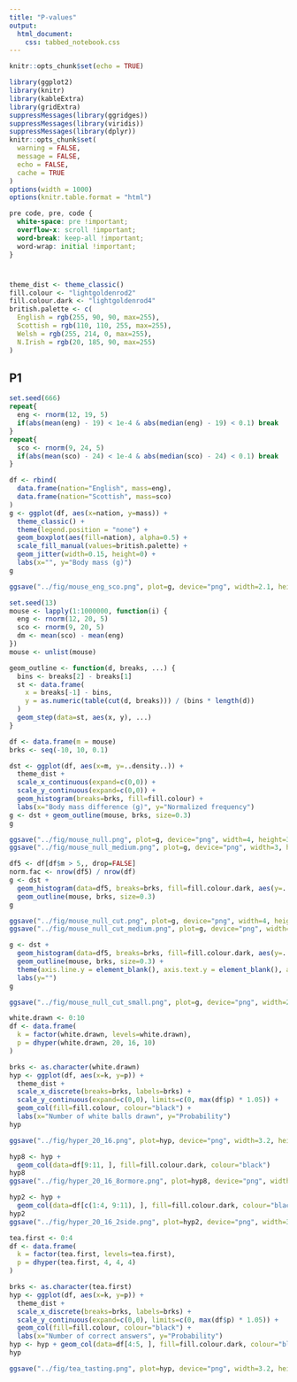 ```yaml
---
title: "P-values"
output:
  html_document:
    css: tabbed_notebook.css
---
```


```r
knitr::opts_chunk$set(echo = TRUE)
```

```r
library(ggplot2)
library(knitr)
library(kableExtra)
library(gridExtra)
suppressMessages(library(ggridges))
suppressMessages(library(viridis))
suppressMessages(library(dplyr))
knitr::opts_chunk$set(
  warning = FALSE,
  message = FALSE,
  echo = FALSE,
  cache = TRUE
)
options(width = 1000)
options(knitr.table.format = "html")
```

```css
pre code, pre, code {
  white-space: pre !important;
  overflow-x: scroll !important;
  word-break: keep-all !important;
  word-wrap: initial !important;
}
```

# {.tabset}

```r
theme_dist <- theme_classic()
fill.colour <- "lightgoldenrod2"
fill.colour.dark <- "lightgoldenrod4"
british.palette <- c(
  English = rgb(255, 90, 90, max=255),
  Scottish = rgb(110, 110, 255, max=255),
  Welsh = rgb(255, 214, 0, max=255),
  N.Irish = rgb(20, 185, 90, max=255)
)
```



## P1

```r
set.seed(666)
repeat{
  eng <- rnorm(12, 19, 5)
  if(abs(mean(eng) - 19) < 1e-4 & abs(median(eng) - 19) < 0.1) break
}
repeat{
  sco <- rnorm(9, 24, 5)
  if(abs(mean(sco) - 24) < 1e-4 & abs(median(sco) - 24) < 0.1) break
}
```

```r
df <- rbind(
  data.frame(nation="English", mass=eng),
  data.frame(nation="Scottish", mass=sco)
)
g <- ggplot(df, aes(x=nation, y=mass)) +
  theme_classic() +
  theme(legend.position = "none") +
  geom_boxplot(aes(fill=nation), alpha=0.5) +
  scale_fill_manual(values=british.palette) +
  geom_jitter(width=0.15, height=0) +
  labs(x="", y="Body mass (g)")
g

ggsave("../fig/mouse_eng_sco.png", plot=g, device="png", width=2.1, height=3.5, dpi=300) 
```

```r
set.seed(13)
mouse <- lapply(1:1000000, function(i) {
  eng <- rnorm(12, 20, 5)
  sco <- rnorm(9, 20, 5)
  dm <- mean(sco) - mean(eng)
})
mouse <- unlist(mouse)
```

```r
geom_outline <- function(d, breaks, ...) {
  bins <- breaks[2] - breaks[1]
  st <- data.frame(
    x = breaks[-1] - bins,
    y = as.numeric(table(cut(d, breaks))) / (bins * length(d))
  )
  geom_step(data=st, aes(x, y), ...)
}
```


```r
df <- data.frame(m = mouse)
brks <- seq(-10, 10, 0.1)

dst <- ggplot(df, aes(x=m, y=..density..)) +
  theme_dist +
  scale_x_continuous(expand=c(0,0)) +
  scale_y_continuous(expand=c(0,0)) +
  geom_histogram(breaks=brks, fill=fill.colour) +
  labs(x="Body mass difference (g)", y="Normalized frequency")
g <- dst + geom_outline(mouse, brks, size=0.3)
g

ggsave("../fig/mouse_null.png", plot=g, device="png", width=4, height=3, dpi=300)
ggsave("../fig/mouse_null_medium.png", plot=g, device="png", width=3, height=2.25, dpi=300)
```

```r
df5 <- df[df$m > 5,, drop=FALSE]
norm.fac <- nrow(df5) / nrow(df)
g <- dst +
  geom_histogram(data=df5, breaks=brks, fill=fill.colour.dark, aes(y=..density.. * norm.fac)) +
  geom_outline(mouse, brks, size=0.3)
g

ggsave("../fig/mouse_null_cut.png", plot=g, device="png", width=4, height=3, dpi=300)
ggsave("../fig/mouse_null_cut_medium.png", plot=g, device="png", width=3, height=2.25, dpi=300)
```

```r
g <- dst +
  geom_histogram(data=df5, breaks=brks, fill=fill.colour.dark, aes(y=..density.. * norm.fac)) +
  geom_outline(mouse, brks, size=0.3) +
  theme(axis.line.y = element_blank(), axis.text.y = element_blank(), axis.ticks.y = element_blank()) +
  labs(y="")
g

ggsave("../fig/mouse_null_cut_small.png", plot=g, device="png", width=2, height=2, dpi=300)
```


```r
white.drawn <- 0:10
df <- data.frame(
  k = factor(white.drawn, levels=white.drawn),
  p = dhyper(white.drawn, 20, 16, 10)
)

brks <- as.character(white.drawn)
hyp <- ggplot(df, aes(x=k, y=p)) +
  theme_dist +
  scale_x_discrete(breaks=brks, labels=brks) +
  scale_y_continuous(expand=c(0,0), limits=c(0, max(df$p) * 1.05)) +
  geom_col(fill=fill.colour, colour="black") +
  labs(x="Number of white balls drawn", y="Probability")
hyp

ggsave("../fig/hyper_20_16.png", plot=hyp, device="png", width=3.2, height=2, dpi=300)

hyp8 <- hyp +
  geom_col(data=df[9:11, ], fill=fill.colour.dark, colour="black")
hyp8
ggsave("../fig/hyper_20_16_8ormore.png", plot=hyp8, device="png", width=3.2, height=2, dpi=300)

hyp2 <- hyp +
  geom_col(data=df[c(1:4, 9:11), ], fill=fill.colour.dark, colour="black")
hyp2
ggsave("../fig/hyper_20_16_2side.png", plot=hyp2, device="png", width=3.2, height=2, dpi=300)

```


```r
tea.first <- 0:4
df <- data.frame(
  k = factor(tea.first, levels=tea.first),
  p = dhyper(tea.first, 4, 4, 4)
)

brks <- as.character(tea.first)
hyp <- ggplot(df, aes(x=k, y=p)) +
  theme_dist +
  scale_x_discrete(breaks=brks, labels=brks) +
  scale_y_continuous(expand=c(0,0), limits=c(0, max(df$p) * 1.05)) +
  geom_col(fill=fill.colour, colour="black") +
  labs(x="Number of correct answers", y="Probability")
hyp <- hyp + geom_col(data=df[4:5, ], fill=fill.colour.dark, colour="black")
hyp

ggsave("../fig/tea_tasting.png", plot=hyp, device="png", width=3.2, height=2, dpi=300)
```